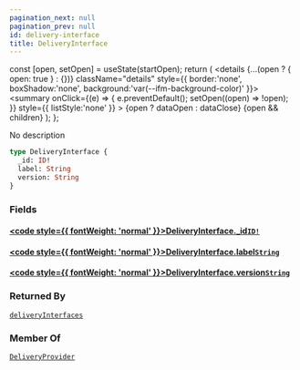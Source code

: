 ```yaml
---
pagination_next: null
pagination_prev: null
id: delivery-interface
title: DeliveryInterface
---
```









  const [open, setOpen] = useState(startOpen);
  return (
    <details {...(open ? { open: true } : {})} className="details" style={{ border:'none', boxShadow:'none', background:'var(--ifm-background-color)' }}>
      <summary
        onClick={(e) => {
          e.preventDefault();
          setOpen((open) => !open);
        }}
        style={{ listStyle:'none' }}
      >
      {open ? dataOpen : dataClose}
      </summary>
      {open && children}
    </details>
  );
};








No description


```graphql
type DeliveryInterface {
  _id: ID!
  label: String
  version: String
}
```




### Fields

#### [<code style={{ fontWeight: 'normal' }}>DeliveryInterface.<b>_id</b></code>](#)<Bullet />[`ID!`](/schema/types/scalars/id.mdx) <Badge class="badge badge--secondary" text="non-null"/> <Badge class="badge badge--secondary" text="scalar"/> 



#### [<code style={{ fontWeight: 'normal' }}>DeliveryInterface.<b>label</b></code>](#)<Bullet />[`String`](/schema/types/scalars/string.mdx) <Badge class="badge badge--secondary" text="scalar"/> 



#### [<code style={{ fontWeight: 'normal' }}>DeliveryInterface.<b>version</b></code>](#)<Bullet />[`String`](/schema/types/scalars/string.mdx) <Badge class="badge badge--secondary" text="scalar"/> 







### Returned By

[`deliveryInterfaces`](/schema/operations/queries/delivery-interfaces.mdx)  <Badge class="badge badge--secondary" text="query"/>

### Member Of

[`DeliveryProvider`](/schema/types/objects/delivery-provider.mdx)  <Badge class="badge badge--secondary" text="object"/>

